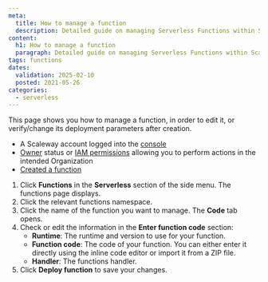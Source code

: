 ```yaml
---
meta:
  title: How to manage a function
  description: Detailed guide on managing Serverless Functions within Scaleway.
content:
  h1: How to manage a function
  paragraph: Detailed guide on managing Serverless Functions within Scaleway.
tags: functions
dates:
  validation: 2025-02-10
  posted: 2021-05-26
categories:
  - serverless
---
```



This page shows you how to manage a function, in order to edit it, or verify/change its deployment parameters after creation.

<Requirements />

- A Scaleway account logged into the [console](https://console.scaleway.com)
- [Owner](/iam/concepts/#owner) status or [IAM permissions](/iam/concepts/#permission) allowing you to perform actions in the intended Organization
- [Created a function](/serverless-functions/how-to/create-a-function/)

1. Click **Functions** in the **Serverless** section of the side menu. The functions page displays.
2. Click the relevant functions namespace.
3. Click the name of the function you want to manage. The **Code** tab opens.
4. Check or edit the information in the **Enter function code** section:
    - **Runtime**: The runtime and version to use for your function.
    - **Function code**: The code of your function. You can either enter it directly using the inline code editor or import it from a ZIP file.
    - **Handler**: The functions handler.
5. Click **Deploy function** to save your changes.

